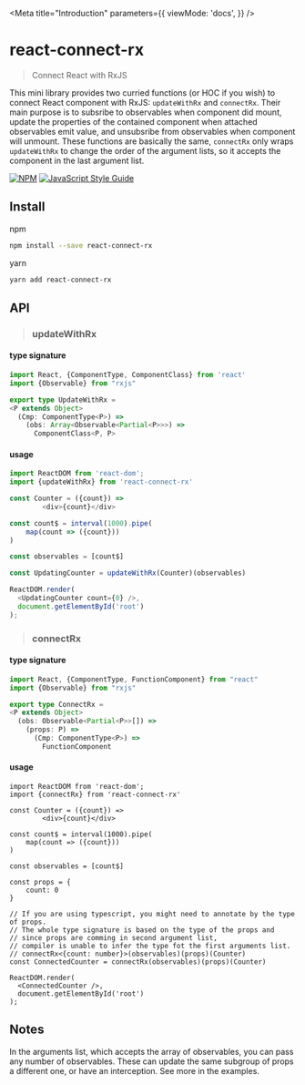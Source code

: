 
<Meta
  title="Introduction"
  parameters={{
    viewMode: 'docs',
  }}
/>

# react-connect-rx
> Connect React with RxJS

This mini library provides two curried functions (or HOC if you wish) to connect React component with RxJS:
`updateWithRx` and `connectRx`. Their main purpose is to subsribe to observables when component did mount,
update the properties of the contained component when attached observables emit value, and unsubsribe from observables
when component will unmount.
These functions are basically the same, `connectRx` only wraps `updateWithRx` to change the order of the argument lists,
so it accepts the component in the last argument list.

[![NPM](https://img.shields.io/npm/v/react-connect-rx.svg)](https://www.npmjs.com/package/react-connect-rx) [![JavaScript Style Guide](https://img.shields.io/badge/code_style-standard-brightgreen.svg)](https://standardjs.com)

## Install

npm
```bash
npm install --save react-connect-rx
```
yarn
```bash
yarn add react-connect-rx
```

## API

> ### updateWithRx

#### type signature
```ts
import React, {ComponentType, ComponentClass} from 'react'
import {Observable} from "rxjs"

export type UpdateWithRx =
<P extends Object>
  (Cmp: ComponentType<P>) =>
    (obs: Array<Observable<Partial<P>>>) =>
      ComponentClass<P, P>
```

#### usage
```js
import ReactDOM from 'react-dom';
import {updateWithRx} from 'react-connect-rx'

const Counter = ({count}) =>
        <div>{count}</div>

const count$ = interval(1000).pipe(
    map(count => ({count}))
)

const observables = [count$]

const UpdatingCounter = updateWithRx(Counter)(observables)

ReactDOM.render(
  <UpdatingCounter count={0} />,
  document.getElementById('root')
);

```

> ### connectRx

#### type signature
```ts
import React, {ComponentType, FunctionComponent} from "react"
import {Observable} from "rxjs"

export type ConnectRx =
<P extends Object>
  (obs: Observable<Partial<P>>[]) =>
    (props: P) =>
      (Cmp: ComponentType<P>) =>
        FunctionComponent
```

#### usage
```tsx
import ReactDOM from 'react-dom';
import {connectRx} from 'react-connect-rx'

const Counter = ({count}) =>
        <div>{count}</div>

const count$ = interval(1000).pipe(
    map(count => ({count}))
)

const observables = [count$]

const props = {
    count: 0
}

// If you are using typescript, you might need to annotate by the type of props.
// The whole type signature is based on the type of the props and
// since props are comming in second argument list,
// compiler is unable to infer the type fot the first arguments list.
// connectRx<{count: number}>(observables)(props)(Counter)
const ConnectedCounter = connectRx(observables)(props)(Counter)

ReactDOM.render(
  <ConnectedCounter />,
  document.getElementById('root')
);

```

## Notes
In the arguments list, which accepts the array of observables,
you can pass any number of observables.
These can update the same subgroup of props a different one,
or have an interception. See more in the examples.

